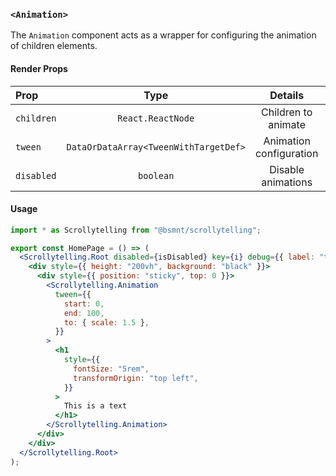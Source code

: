 ### `<Animation>`

The `Animation` component acts as a wrapper for configuring the animation of children elements.

#### Render Props

| Prop       |                 Type                  |         Details         | Default |
| :--------- | :-----------------------------------: | :---------------------: | ------: |
| `children` |           `React.ReactNode`           |   Children to animate   |       - |
| `tween`    | `DataOrDataArray<TweenWithTargetDef>` | Animation configuration |       - |
| `disabled` |               `boolean`               |   Disable animations    | `false` |

#### Usage

```jsx copy
import * as Scrollytelling from "@bsmnt/scrollytelling";

export const HomePage = () => (
  <Scrollytelling.Root disabled={isDisabled} key={i} debug={{ label: "texts" }}>
    <div style={{ height: "200vh", background: "black" }}>
      <div style={{ position: "sticky", top: 0 }}>
        <Scrollytelling.Animation
          tween={{
            start: 0,
            end: 100,
            to: { scale: 1.5 },
          }}
        >
          <h1
            style={{
              fontSize: "5rem",
              transformOrigin: "top left",
            }}
          >
            This is a text
          </h1>
        </Scrollytelling.Animation>
      </div>
    </div>
  </Scrollytelling.Root>
);
```
